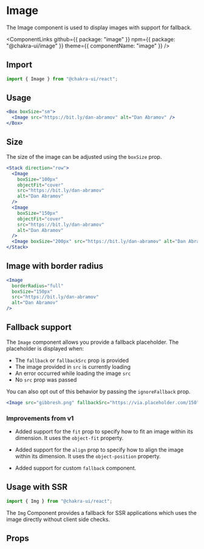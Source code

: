 # Image

The Image component is used to display images with support for fallback.

<ComponentLinks
  github={{ package: "image" }}
  npm={{ package: "@chakra-ui/image" }}
  theme={{ componentName: "image" }}
/>

## Import

```js
import { Image } from "@chakra-ui/react";
```

## Usage

```jsx
<Box boxSize="sm">
  <Image src="https://bit.ly/dan-abramov" alt="Dan Abramov" />
</Box>
```

## Size

The size of the image can be adjusted using the `boxSize` prop.

```jsx
<Stack direction="row">
  <Image
    boxSize="100px"
    objectFit="cover"
    src="https://bit.ly/dan-abramov"
    alt="Dan Abramov"
  />
  <Image
    boxSize="150px"
    objectFit="cover"
    src="https://bit.ly/dan-abramov"
    alt="Dan Abramov"
  />
  <Image boxSize="200px" src="https://bit.ly/dan-abramov" alt="Dan Abramov" />
</Stack>
```

## Image with border radius

```jsx
<Image
  borderRadius="full"
  boxSize="150px"
  src="https://bit.ly/dan-abramov"
  alt="Dan Abramov"
/>
```

## Fallback support

The `Image` component allows you provide a fallback placeholder. The placeholder
is displayed when:

- The `fallback` or `fallbackSrc` prop is provided
- The image provided in `src` is currently loading
- An error occurred while loading the image `src`
- No `src` prop was passed

You can also opt out of this behavior by passing the `ignoreFallback` prop.

```jsx
<Image src="gibbresh.png" fallbackSrc="https://via.placeholder.com/150" />
```

### Improvements from v1

- Added support for the `fit` prop to specify how to fit an image within its
  dimension. It uses the `object-fit` property.

- Added support for the `align` prop to specify how to align the image within
  its dimension. It uses the `object-position` property.

- Added support for custom `fallback` component.

## Usage with SSR

```js
import { Img } from "@chakra-ui/react";
```

The `Img` Component provides a fallback for SSR applications which uses the
image directly without client side checks.

## Props

<PropsTable of="Image" />
